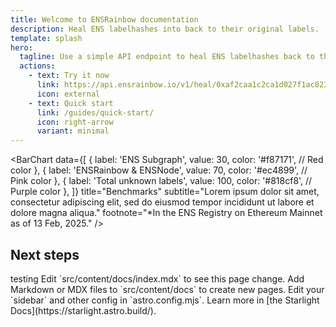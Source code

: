 ```yaml
---
title: Welcome to ENSRainbow documentation
description: Heal ENS labelhashes into back to their original labels.
template: splash
hero:
  tagline: Use a simple API endpoint to heal ENS labelhashes back to their original labels.
  actions:
    - text: Try it now
      link: https://api.ensrainbow.io/v1/heal/0xaf2caa1c2ca1d027f1ac823b529d0a67cd144264b2789fa2ea4d63a67c7103cc
      icon: external
    - text: Quick start
      link: /guides/quick-start/
      icon: right-arrow
      variant: minimal
---
```



<BarChart
    data={[
        {
            label: 'ENS Subgraph',
            value: 30,
            color: '#f87171', // Red color
        },
        {
            label: 'ENSRainbow & ENSNode',
            value: 70,
            color: '#ec4899', // Pink color
        },
        {
            label: 'Total unknown labels',
            value: 100,
            color: '#818cf8', // Purple color
        },
    ]}
    title="Benchmarks"
    subtitle="Lorem ipsum dolor sit amet, consectetur adipiscing elit, sed do eiusmod tempor incididunt ut labore et dolore magna aliqua."
    footnote="*In the ENS Registry on Ethereum Mainnet as of 13 Feb, 2025."
/>

## Next steps

<CardGrid stagger>
    <Card title="testing">testing</Card>
	<Card title="Update content" icon="pencil">
		Edit `src/content/docs/index.mdx` to see this page change.
	</Card>
	<Card title="Add new content" icon="add-document">
		Add Markdown or MDX files to `src/content/docs` to create new pages.
	</Card>
	<Card title="Configure your site" icon="setting">
		Edit your `sidebar` and other config in `astro.config.mjs`.
	</Card>
	<Card title="Read the docs" icon="open-book">
		Learn more in [the Starlight Docs](https://starlight.astro.build/).
	</Card>
</CardGrid>
